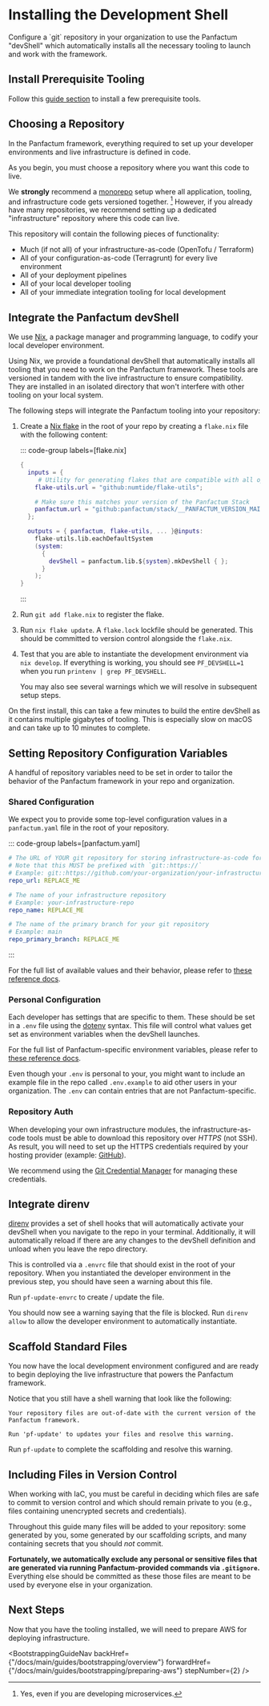 

# Installing the Development Shell

<p class="subtitle">Configure a `git` repository in your organization to use the Panfactum "devShell"
which automatically installs all the necessary tooling to launch and work with the framework.</p>

## Install Prerequisite Tooling

Follow this [guide section](/main/guides/getting-started/install-tooling?bootstrapping=true) to install a few prerequisite tools.

## Choosing a Repository

In the Panfactum framework, everything required to set up your developer environments and live infrastructure
is defined in code.

As you begin, you must choose a repository where you want this code to live.

We **strongly** recommend a [monorepo](https://en.wikipedia.org/wiki/Monorepo) setup where all application, tooling,
and infrastructure code gets versioned together. [^1] However, if you already have many repositories, we recommend
setting up a dedicated "infrastructure" repository where this code can live.

[^1]: Yes, even if you are developing microservices.

This repository will contain the following pieces of functionality:

* Much (if not all) of your infrastructure-as-code (OpenTofu / Terraform)
* All of your configuration-as-code (Terragrunt) for every live environment
* All of your deployment pipelines
* All of your local developer tooling
* All of your immediate integration tooling for local development

## Integrate the Panfactum devShell

We use [Nix](https://nix.dev/index.html), a package manager and programming language, to codify your local developer environment.

Using Nix, we provide a foundational devShell that automatically installs all tooling that you need to work on
the Panfactum framework. These tools are versioned in tandem with the live infrastructure to ensure compatibility. They are installed in
an isolated directory that won't interfere with other tooling on your local system.

The following steps will integrate the Panfactum tooling into your repository:

1. Create a [Nix flake](https://zero-to-nix.com/concepts/flakes) in the root of your repo by creating a `flake.nix` file
   with the following content:

   ::: code-group labels=\[flake.nix]

   ```nix
   {
     inputs = {
        # Utility for generating flakes that are compatible with all operating systems
       flake-utils.url = "github:numtide/flake-utils";

       # Make sure this matches your version of the Panfactum Stack
       panfactum.url = "github:panfactum/stack/__PANFACTUM_VERSION_MAIN__"; 
     };

     outputs = { panfactum, flake-utils, ... }@inputs:
       flake-utils.lib.eachDefaultSystem
       (system:
         {
           devShell = panfactum.lib.${system}.mkDevShell { };
         }
       );
   }
   ```

   :::

2. Run `git add flake.nix` to register the flake.

3. Run `nix flake update`. A `flake.lock` lockfile should be generated. This should be committed to version control
   alongside the `flake.nix`.

4. Test that you are able to instantiate the development environment via `nix develop`. If everything is working,
   you should see `PF_DEVSHELL=1` when you run `printenv | grep PF_DEVSHELL`.

   You may also see several warnings which we will resolve in subsequent setup steps.

<MarkdownAlert severity="warning">
  On the first install, this can take a few minutes to build the entire devShell as it contains
  multiple gigabytes of tooling. This is especially slow on macOS and can take up to 10 minutes to complete.
</MarkdownAlert>

## Setting Repository Configuration Variables

A handful of repository variables need to be set in order to tailor the behavior
of the Panfactum framework in your repo and organization.

### Shared Configuration

We expect you to provide some top-level configuration values in a `panfactum.yaml` file in the root of your repository.

::: code-group labels=\[panfactum.yaml]

```yaml "REPLACE_ME"
# The URL of YOUR git repository for storing infrastructure-as-code for Panfactum
# Note that this MUST be prefixed with `git::https://`
# Example: git::https://github.com/your-organization/your-infrastructure-repo.git
repo_url: REPLACE_ME

# The name of your infrastructure repository
# Example: your-infrastructure-repo
repo_name: REPLACE_ME

# The name of the primary branch for your git repository
# Example: main
repo_primary_branch: REPLACE_ME
```

:::

For the full list of available values and their behavior, please refer to [these reference docs](/main/reference/configuration/repo-variables).

### Personal Configuration

Each developer has settings that are specific to them. These should be set in a `.env` file using the [dotenv](https://www.dotenv.org/docs/)
syntax. This file will control what values get set as environment variables when the devShell launches.

For the full list of Panfactum-specific environment variables, please refer to [these reference docs](/main/reference/configuration/dotenv).

Even though your `.env` is personal to your, you might want to include an example
file in the repo called `.env.example` to aid other users in your organization. The `.env` can contain
entries that are not Panfactum-specific.

### Repository Auth

When developing your own infrastructure modules, the infrastructure-as-code tools must be able to download
this repository over *HTTPS* (not SSH). As result, you will need to set up the HTTPS credentials required
by your hosting provider (example: [GitHub](https://docs.github.com/en/get-started/getting-started-with-git/caching-your-github-credentials-in-git)).

We recommend using the [Git Credential Manager](https://github.com/git-ecosystem/git-credential-manager) for managing
these credentials.

## Integrate direnv

[direnv](https://direnv.net/) provides a set of shell hooks that will automatically activate your devShell
when you navigate to the repo in your terminal. Additionally, it will automatically reload if there are any changes to the devShell
definition and unload when you leave the repo directory.

This is controlled via a `.envrc` file that should exist in the root of your repository. When you instantiated
the developer environment in the previous step, you should have seen a warning about this file.

Run `pf-update-envrc` to create / update the file.

You should now see a warning saying that the file is blocked. Run `direnv allow` to allow the developer environment
to automatically instantiate.

## Scaffold Standard Files

You now have the local development environment configured and are ready to begin deploying the live infrastructure
that powers the Panfactum framework.

Notice that you still have a shell warning that look like the following:

```shellsession
Your repository files are out-of-date with the current version of the Panfactum framework.

Run 'pf-update' to updates your files and resolve this warning.
```

Run `pf-update` to complete the scaffolding and resolve this warning.

## Including Files in Version Control

When working with IaC, you must be careful in deciding which files are safe to commit to version control
and which should remain private to you (e.g., files containing unencrypted secrets and credentials).

Throughout this guide many files will be added to your repository: some generated by you, some generated by our
scaffolding scripts, and many containing secrets that you should *not* commit.

**Fortunately, we automatically exclude any personal or sensitive files that are generated via running Panfactum-provided commands
via `.gitignore`.** Everything else should be committed as these those files are meant to be used by everyone else in
your organization.

## Next Steps

Now that you have the tooling installed, we will need to prepare AWS for deploying infrastructure.

<BootstrappingGuideNav backHref={"/docs/main/guides/bootstrapping/overview"} forwardHref={"/docs/main/guides/bootstrapping/preparing-aws"} stepNumber={2} />
